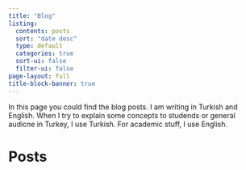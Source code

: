 ```yaml
---
title: "Blog"
listing:
  contents: posts
  sort: "date desc"
  type: default
  categories: true
  sort-ui: false
  filter-ui: false
page-layout: full
title-block-banner: true
---
```


In this page you could find the blog posts. I am writing in Turkish and English. When I try to explain some concepts to studends or general audicne in Turkey, I use Turkish. For academic stuff, I use English.

# Posts